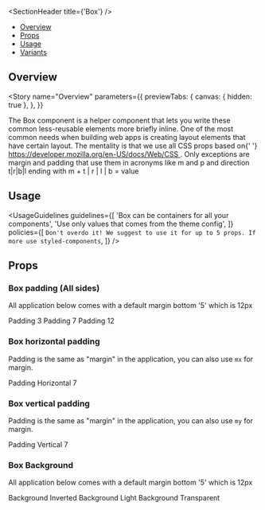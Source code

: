 

<Meta title="Updated Components/Box" component={Box} />

<SectionHeader title={'Box'} />

- [Overview](#overview)
- [Props](#props)
- [Usage](#usage)
- [Variants](#variants)

## Overview

<Story
  name="Overview"
  parameters={{
    previewTabs: {
      canvas: { hidden: true },
    },
  }}
>
  <Overview>
    <Typography style={{ paddingBottom: '16px' }}>
      The Box component is a helper component that lets you write these common less-reusable
      elements more briefly inline.
    </Typography>
    <Typography style={{ paddingBottom: '16px' }}>
      One of the most common needs when building web apps is creating layout elements that have
      certain layout.
    </Typography>
    <Typography style={{ paddingBottom: '16px' }}>
      The mentality is that we use all CSS props based on{' '}
      <a href="https://developer.mozilla.org/en-US/docs/Web/CSS">
        https://developer.mozilla.org/en-US/docs/Web/CSS
      </a>
      .
    </Typography>
    <Typography>
      Only exceptions are margin and padding that use them in acronyms like m and p and direction
      t|r|b|l ending with m + t | r | l | b = value
    </Typography>
  </Overview>
</Story>

## Usage

<UsageGuidelines
  guidelines={[
    'Box can be containers for all your components',
    'Use only values that comes from the theme config',
  ]}
  policies={[
    `Don't overdo it! We suggest to use it for up to 5 props. If more use styled-components`,
  ]}
/>

## Props

<Props of={Box} />

<SubsectionHeader title="Variants" />

### Box padding (All sides)

All application below comes with a default margin bottom '5' which is 12px

<Preview>
  <Story name="Box padding (All sides)">
    <Box backgroundColor={'default'} p={'3'} mb={'5'}>
      Padding 3
    </Box>
    <Box backgroundColor={'default'} p={'7'} mb={'5'}>
      Padding 7
    </Box>
    <Box backgroundColor={'default'} p={'12'} mb={'5'}>
      Padding 12
    </Box>
  </Story>
</Preview>

### Box horizontal padding

Padding is the same as "margin" in the application, you can also use `mx` for margin.

<Preview>
  <Story name="Box horizontal padding">
    <Box backgroundColor={'default'} px={'7'}>
      Padding Horizontal 7
    </Box>
  </Story>
</Preview>

### Box vertical padding

Padding is the same as "margin" in the application, you can also use `my` for margin.

<Preview>
  <Story name="Box vertical padding">
    <Box backgroundColor={'default'} py={'7'}>
      Padding Vertical 7
    </Box>
  </Story>
</Preview>

### Box Background

All application below comes with a default margin bottom '5' which is 12px

<Preview>
  <Story name="Box Background">
    <Box backgroundColor={'inverted'} color={'inverted.primary'} mb={'5'}>
      Background Inverted
    </Box>
    <Box backgroundColor={'default'} mb={'5'}>
      Background Light
    </Box>
    <Box backgroundColor={'transparent'} mb={'5'}>
      Background Transparent
    </Box>
  </Story>
</Preview>
